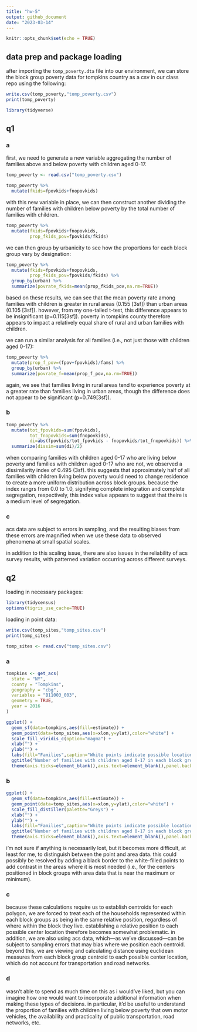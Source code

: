 ```yaml
---
title: "hw-5"
output: github_document
date: "2023-03-14"
---
```


```r
knitr::opts_chunk$set(echo = TRUE)
```


## data prep and package loading

after importing the `tomp_poverty.dta` file into our environment, we can store the block group poverty data for tompkins country as a csv in our class repo using the following: 

```r
write.csv(tomp_poverty,"tomp_poverty.csv")
print(tomp_poverty)
```

```r
library(tidyverse)
```


## q1

### a 

first, we need to generate a new variable aggregating the number of families above and below poverty with children aged 0-17.

```r
tomp_poverty <- read.csv("tomp_poverty.csv")
```


```r
tomp_poverty %>% 
  mutate(fkids=fpovkids+fnopovkids)
```

with this new variable in place, we can then construct another dividing the number of families with children below poverty by the total number of families with children.

```r
tomp_poverty %>% 
  mutate(fkids=fpovkids+fnopovkids,
         prop_fkids_pov=fpovkids/fkids)
```

we can then group by urbanicity to see how the proportions for each block group vary by designation:

```r
tomp_poverty %>% 
  mutate(fkids=fpovkids+fnopovkids,
         prop_fkids_pov=fpovkids/fkids) %>%
  group_by(urban) %>%
  summarize(povrate_fkids=mean(prop_fkids_pov,na.rm=TRUE))
```

based on these results, we can see that the mean poverty rate among families with children is greater in rural areas (0.155 [3sf]) than urban areas (0.105 [3sf]). however, from my one-tailed t-test, this difference appears to be insignificant (p=0.115[3sf]). poverty in tompkins county therefore appears to impact a relatively equal share of rural and urban families with children.

we can run a similar analysis for all families (i.e., not just those with children aged 0-17):

```r
tomp_poverty %>% 
  mutate(prop_f_pov=(fpov+fpovkids)/fams) %>%
  group_by(urban) %>%
  summarize(povrate_f=mean(prop_f_pov,na.rm=TRUE)) 
```

again, we see that families living in rural areas tend to experience poverty at a greater rate than families living in urban areas, though the difference does not appear to be significant (p=0.749[3sf]).

### b

```r
tomp_poverty %>% 
  mutate(tot_fpovkids=sum(fpovkids),
         tot_fnopovkids=sum(fnopovkids),
         di=abs(fpovkids/tot_fpovkids - fnopovkids/tot_fnopovkids)) %>%
  summarize(dissim=sum(di)/2)
```

when comparing families with children aged 0-17 who are living below poverty and families with children aged 0-17 who are not, we observed a dissimilarity index of 0.495 (3sf). this suggests that approximately half of all families with children living below poverty would need to change residence to create a more uniform distribution across block groups. because the index rangrs from 0.0 to 1.0, signifying complete integration and complete segregation, respectively, this index value appears to suggest that theire is a medium level of segregation. 

### c 

acs data are subject to errors in sampling, and the resulting biases from these errors are magnified when we use these data to observed phenomena at small spatial scales.

in addition to this scaling issue, there are also issues in the reliability of acs survey results, with patterned variation occurring across different surveys.

## q2

loading in necessary packages:

```r
library(tidycensus)
options(tigris_use_cache=TRUE)
```

loading in point data:

```r
write.csv(tomp_sites,"tomp_sites.csv")
print(tomp_sites)
```


```r
tomp_sites <- read.csv("tomp_sites.csv")
```

### a

```r
tompkins <- get_acs(
  state = "NY",
  county = "Tompkins",
  geography = "cbg",
  variables = "B11003_003",
  geometry = TRUE,
  year = 2016
)
```


```r
ggplot() + 
  geom_sf(data=tompkins,aes(fill=estimate)) + 
  geom_point(data=tomp_sites,aes(x=xlon,y=ylat),color="white") +
  scale_fill_viridis_c(option="magma") +
  xlab("") + 
  ylab("") +
  labs(fill="Families",caption="White points indicate possible locations of child-care centers\n Projected using NAD 1983") +
  ggtitle("Number of families with children aged 0-17 in each block group \nliving below poverty in Tompkins county") + 
  theme(axis.ticks=element_blank(),axis.text=element_blank(),panel.background=element_rect(fill=NA))
```

### b 

```r
ggplot() + 
  geom_sf(data=tompkins,aes(fill=estimate)) + 
  geom_point(data=tomp_sites,aes(x=xlon,y=ylat),color="white") +
  scale_fill_distiller(palette="Greys") +
  xlab("") + 
  ylab("") +
  labs(fill="Families",caption="White points indicate possible locations of child-care centers\n Projected using NAD 1983") +
  ggtitle("Number of families with children aged 0-17 in each block group \nliving below poverty in Tompkins county") + 
  theme(axis.ticks=element_blank(),axis.text=element_blank(),panel.background=element_rect(fill=NA))
```

i'm not sure if anything is necessarily lost, but it becomes more difficult, at least for me, to distinguish between the point and area data. this could possibly be resolved by adding a black border to the white-filled points to add contrast in the areas where it is most needed (i.e., for the centers positioned in block groups with area data that is near the maximum or minimum).

### c

because these calculations require us to establish centroids for each polygon, we are forced to treat each of the households represented within each block groups as being in the same relative position, regardless of where within the block they live. establishing a relative position to each possible center location therefore becomes somewhat problematic. in addition, we are also using acs data, which—as we've discussed—can be subject to sampling errors that may bias where we position each centroid. beyond this, we are viewing and calculating distance using euclidean measures from each block group centroid to each possible center location, which do not account for transportation and road networks.

### d

wasn't able to spend as much time on this as i would've liked, but you can imagine how one would want to incorporate additional information when making these types of decisions. in particular, it'd be useful to understand the proportion of families with children living below poverty that own motor vehicles, the availability and practicality of public transportation, road networks, etc.
